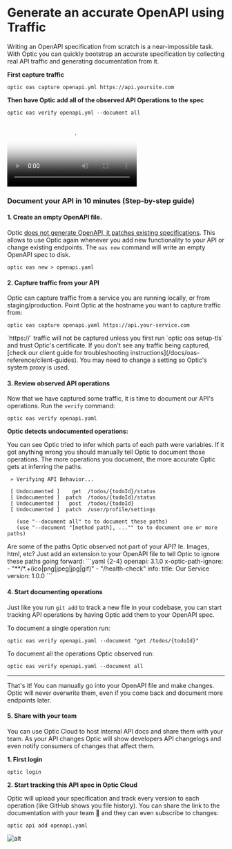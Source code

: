 
# Generate an accurate OpenAPI using Traffic

Writing an OpenAPI specification from scratch is a near-impossible task. With Optic you can quickly bootstrap an accurate specification by collecting real API traffic and generating documentation from it.

**First capture traffic**

```
optic oas capture openapi.yml https://api.yoursite.com
```

**Then have Optic add all of the observed API Operations to the spec**

```
optic oas verify openapi.yml --document all
```

<Video
    src="/video/document-for-web.mp4"
    poster="/video/document.png"
    caption="Documenting an API from traffic"
/>

### Document your API in 10 minutes (Step-by-step guide)

#### 1. Create an empty OpenAPI file.
Optic [does not generate OpenAPI, it patches existing specifications](/docs/core-concepts#openapi-patching-not-generating). This allows to use Optic again whenever you add new functionality to your API or change existing endpoints. The `oas new` command will write an empty OpenAPI spec to disk.

```
optic oas new > openapi.yaml
```

#### 2. Capture traffic from your API

Optic can capture traffic from a service you are running locally, or from staging/production. Point Optic at the hostname you want to capture traffic from:

```
optic oas capture openapi.yaml https://api.your-service.com
```

<Callout type="warning" emoji="⚠️">
    `https://` traffic will not be captured unless you first run `optic oas setup-tls` and trust Optic's certificate.
</Callout>

<Callout type="warning" emoji="⚠️">
    If you don't see any traffic being captured, [check our client guide for troubleshooting instructions](/docs/oas-reference/client-guides). You may need to change a setting so Optic's system proxy is used.
</Callout>

#### 3. Review observed API operations

Now that we have captured some traffic, it is time to document our API's operations. Run the `verify` command:

```
optic oas verify openapi.yaml
```

**Optic detects undocumented operations:**

You can see Optic tried to infer which parts of each path were variables. If it got anything wrong you should manually tell Optic to document those operations. The more operations you document, the more accurate Optic gets at inferring the paths.

```
 » Verifying API Behavior...

 [ Undocumented ]    get  /todos/{todoId}/status
 [ Undocumented ]  patch  /todos/{todoId}/status
 [ Undocumented ]   post  /todos/{todoId}
 [ Undocumented ]  patch  /user/profile/settings

   (use "--document all" to to document these paths)
   (use "--document "[method path], ..."" to to document one or more paths)

```

<Callout type="warning" emoji="⚠️">
    Are some of the paths Optic observed not part of your API? Ie. Images, html, etc? Just add an extension to your OpenAPI file to tell Optic to ignore these paths going forward:
    ```yaml {2-4}
    openapi: 3.1.0
    x-optic-path-ignore:
    - "**/*.+(ico|png|jpeg|jpg|gif)"
    - "/health-check"
    info:
    title: Our Service
    version: 1.0.0
    ```
</Callout>

#### 4. Start documenting operations

Just like you run `git add` to track a new file in your codebase, you can start tracking API operations by having Optic add them to your OpenAPI spec.

To document a single operation run:

```
optic oas verify openapi.yaml --document "get /todos/{todoId}"
```

To document all the operations Optic observed run:

```
optic oas verify openapi.yaml --document all
```

---

That's it! You can manually go into your OpenAPI file and make changes. Optic will never overwrite them, even if you come back and document more endpoints later.


#### 5. Share with your team

You can use Optic Cloud to host internal API docs and share them with your team. As your API changes Optic will show developers API changelogs and even notify consumers of changes that affect them.


**1. First login**
```
optic login
```

**2. Start tracking this API spec in Optic Cloud**

Optic will upload your specification and track every version to each operation (like GitHub shows you file history). You can share the link to the documentation with your team 🚀 and they can even subscribe to changes:

```
optic api add openapi.yaml
```

![alt](/assets/api-docs.jpg)
